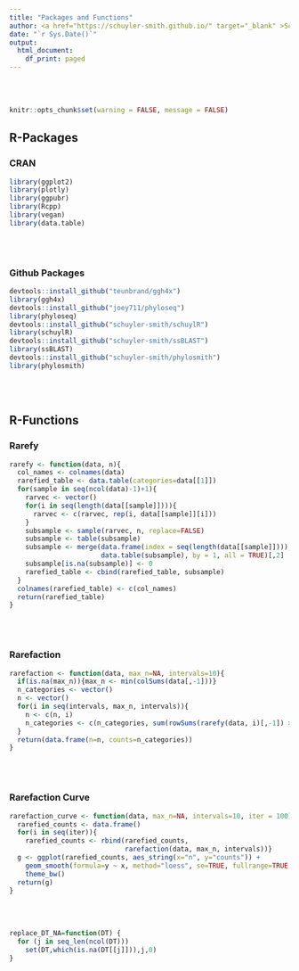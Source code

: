 ```yaml
---
title: "Packages and Functions"
author: <a href="https://schuyler-smith.github.io/" target="_blank" >Schuyler D. Smith</a>
date: "`r Sys.Date()`"
output:
  html_document:
    df_print: paged
---
```

<br>
<br>

```r
knitr::opts_chunk$set(warning = FALSE, message = FALSE)
```

## R-Packages {.tabset .tabset-pills}

### CRAN
```r
library(ggplot2)
library(plotly)
library(ggpubr)
library(Rcpp)
library(vegan)
library(data.table)
```
<br>
<br>

### Github Packages
```r
devtools::install_github("teunbrand/ggh4x")
library(ggh4x)
devtools::install_github("joey711/phyloseq")
library(phyloseq)
devtools::install_github("schuyler-smith/schuylR")
library(schuylR)
devtools::install_github("schuyler-smith/ssBLAST")
library(ssBLAST)
devtools::install_github("schuyler-smith/phylosmith")
library(phylosmith)
```
<br>
<br>

## R-Functions {.tabset .tabset-pills}

### Rarefy
```r
rarefy <- function(data, n){
  col_names <- colnames(data)
  rarefied_table <- data.table(categories=data[[1]])
  for(sample in seq(ncol(data)-1)+1){
    rarvec <- vector()
    for(i in seq(length(data[[sample]]))){
      rarvec <- c(rarvec, rep(i, data[[sample]][i]))
    }
    subsample <- sample(rarvec, n, replace=FALSE)
    subsample <- table(subsample)
    subsample <- merge(data.frame(index = seq(length(data[[sample]]))), 
                       data.table(subsample), by = 1, all = TRUE)[,2]
    subsample[is.na(subsample)] <- 0
    rarefied_table <- cbind(rarefied_table, subsample)
  }
  colnames(rarefied_table) <- c(col_names)
  return(rarefied_table)
}
```
<br>
<br>

### Rarefaction
```r
rarefaction <- function(data, max_n=NA, intervals=10){
  if(is.na(max_n)){max_n <- min(colSums(data[,-1]))}
  n_categories <- vector()
  n <- vector()
  for(i in seq(intervals, max_n, intervals)){
    n <- c(n, i)
    n_categories <- c(n_categories, sum(rowSums(rarefy(data, i)[,-1]) > 0))
  }
  return(data.frame(n=n, counts=n_categories))
}
```
<br>
<br>

### Rarefaction Curve
```r
rarefaction_curve <- function(data, max_n=NA, intervals=10, iter = 100){
  rarefied_counts <- data.frame()
  for(i in seq(iter)){
    rarefied_counts <- rbind(rarefied_counts, 
                             rarefaction(data, max_n, intervals))}
  g <- ggplot(rarefied_counts, aes_string(x="n", y="counts")) + 
    geom_smooth(formula=y ~ x, method="loess", se=TRUE, fullrange=TRUE, level=0.95, color='black') + 
    theme_bw()
  return(g)
}
```
<br>
<br>

```r
replace_DT_NA=function(DT) {
  for (j in seq_len(ncol(DT)))
    set(DT,which(is.na(DT[[j]])),j,0)
}
```
<br>
<br>
